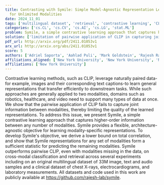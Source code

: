 ```yaml
---
title: Contrasting with Symile: Simple Model-Agnostic Representation Learning
  for Unlimited Modalities
date: 2024_11_01
tags: ['multilingual dataset', 'retrieval', 'contrastive learning', 'CLIP', 'architecture-agnostic objective', 'representation learning', 'higher-order information', 'cross-modal classification', 'multimodal data', 'clinical dataset']
categories: ['cs.CL', 'cs.CV', 'cs.AI', 'cs.LG', 'stat.ML']
problem: Symile, a simple contrastive learning approach that captures higher-order information between any number of modalities
solution: ['limitation of pairwise application of CLIP in capturing joint information between modalities']
pdf_url: http://arxiv.org/pdf/2411.01053v1
arx_url: http://arxiv.org/abs/2411.01053v1
score: 5
authors: ['Adriel Saporta', 'Aahlad Puli', 'Mark Goldstein', 'Rajesh Ranganath']
affiliations_aligned: ['New York University', 'New York University', 'New York University', 'New York University']
affiliations: ['New York University']
---
```



Contrastive learning methods, such as CLIP, leverage naturally paired
data-for example, images and their corresponding text captions-to learn general
representations that transfer efficiently to downstream tasks. While such
approaches are generally applied to two modalities, domains such as robotics,
healthcare, and video need to support many types of data at once. We show that
the pairwise application of CLIP fails to capture joint information between
modalities, thereby limiting the quality of the learned representations. To
address this issue, we present Symile, a simple contrastive learning approach
that captures higher-order information between any number of modalities. Symile
provides a flexible, architecture-agnostic objective for learning
modality-specific representations. To develop Symile's objective, we derive a
lower bound on total correlation, and show that Symile representations for any
set of modalities form a sufficient statistic for predicting the remaining
modalities. Symile outperforms pairwise CLIP, even with modalities missing in
the data, on cross-modal classification and retrieval across several
experiments including on an original multilingual dataset of 33M image, text
and audio samples and a clinical dataset of chest X-rays, electrocardiograms,
and laboratory measurements. All datasets and code used in this work are
publicly available at https://github.com/rajesh-lab/symile.